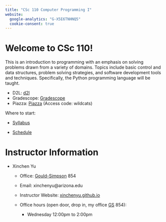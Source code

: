 ```yaml
---
title: "CSc 110 Computer Programming I"
website:
  google-analytics: "G-X5E6TNHNQ5"
  cookie-consent: true
---
```


# Welcome to CSc 110!

This is an introduction to programming with an emphasis on solving problems drawn from a variety of domains. Topics include basic control and data structures, problem solving strategies, and software development tools and techniques. Specifically, the Python programming language will be taught.

-   D2L: [d2l](https://d2l.arizona.edu/d2l/home/1386086)
-   Gradescope: [Gradescope](https://www.gradescope.com/courses/691034)
-   Piazza: [Piazza](https://piazza.com/arizona/spring2024/csc110) (Access code: wildcats)

Where to start:

-   [Syllabus](syllabus.html)

-   [Schedule](schedule.html)

# Instructor Information

-   Xinchen Yu 

    -   Office: [Gould-Simpson](https://goo.gl/maps/h8Vyf7RNQiMAScDY6) 854

    -   Email: xinchenyu\@arizona.edu

    -   Instructor Website: [xinchenyu.github.io](https://xinchenyu.github.io/)

    -   Office hours (open door, drop in, my office [GS](https://goo.gl/maps/h8Vyf7RNQiMAScDY6) 854):

        -   Wednesday 12:00pm to 2:00pm
